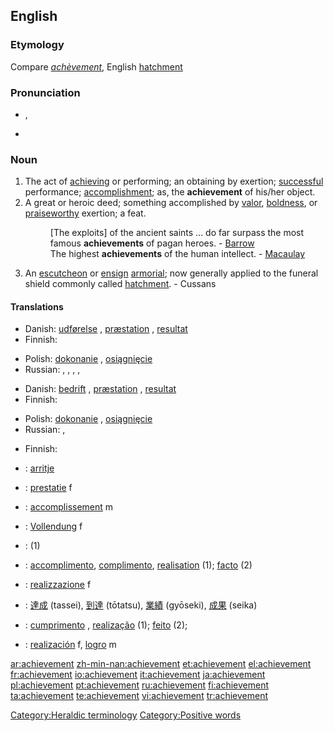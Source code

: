 ==English==

===Etymology===
Compare {{F.}} ''[[achèvement]]'', English [[hatchment]]

===Pronunciation===
*{{IPA|/əˈtʃiːvmənt/}}, {{SAMPA|/@"tSi:vm@nt/}}
*{{audio|en-us-achievement.ogg|Audio (US)}}

===Noun===
{{en-noun}}

# The act of [[achieving]] or performing; an obtaining by exertion; [[successful]] performance; [[accomplishment]]; as, the '''achievement''' of his/her object.
# A great or heroic deed; something accomplished by [[valor]], [[boldness]], or [[praiseworthy]] exertion; a feat.
#:[The exploits] of the ancient saints ... do far surpass the most famous '''achievements''' of pagan heroes. - [[Barrow]]
#:The highest '''achievements''' of the human intellect. - [[Macaulay]]
# {{context|heraldry}} An [[escutcheon]] or [[ensign]] [[armorial]]; now generally applied to the funeral shield commonly called [[hatchment]]. - Cussans

====Translations====
{{trans-top|act of achieving or performing}}
* Danish: [[udførelse]] {{c}}, [[præstation]] {{c}}, [[resultat]] {{n}}
* Finnish: {{t-|fi|saavutus}}
{{trans-mid}}
* Polish: [[dokonanie]] {{n}}, [[osiągnięcie]] {{n}} 
* Russian: {{t|ru|достижение|n|tr=dostižénije|sc=Cyrl}}, {{t+|ru|успех|m|tr=usp'éχ|sc=Cyrl}}, {{t|ru|свершение|n|tr=sv'eršénije|sc=Cyrl}}, {{t|ru|выполнение|n|tr=vypoln'énije|sc=Cyrl}}, {{t|ru|исполнение|n|tr=ispoln'énije|sc=Cyrl}}
{{trans-bottom}}

{{trans-top|great or heroic deed}}
* Danish: [[bedrift]] {{c}}, [[præstation]] {{c}}, [[resultat]] {{n}}
* Finnish: {{t-|fi|saavutus}}
{{trans-mid}}
* Polish: [[dokonanie]] {{n}}, [[osiągnięcie]] {{n}} 
* Russian: {{t|ru|подвиг|m|tr=pódvig|sc=Cyrl}}, {{t|ru|свершение|n|tr=sv'eršénije|sc=Cyrl}}
{{trans-bottom}}

{{trans-top|heraldry: escutcheon}}
* Finnish: {{t-|fi|vaakunakilpi}}
{{trans-mid}}
{{trans-bottom}}

{{checktrans-top|}}
* {{ttbc|Albanian}}: [[arritje]]
* {{ttbc|Dutch}}: [[prestatie]] f
* {{ttbc|French}}: [[accomplissement]] m
* {{ttbc|German}}: [[Vollendung]] f
* {{ttbc|Hebrew}}: {{he-translation|הישג|Hey'sseg}} {{m}} (1)
* {{ttbc|Interlingua}}: [[accomplimento]], [[complimento]], [[realisation]] (1); [[facto]] (2)
{{trans-mid}}
* {{ttbc|Italian}}: [[realizzazione]] f
* {{ttbc|Japanese}}: [[達成]] (tassei), [[到達]] (tōtatsu), [[業績]] (gyōseki), [[成果]] (seika)
* {{ttbc|Portuguese}}: [[cumprimento]] {{m}}, [[realização]] {{f}} (1); [[feito]] {{m}} (2);
* {{ttbc|Spanish}}: [[realización]] f, [[logro]] m
{{trans-bottom}}

[[Category:Heraldic terminology]]
[[Category:Positive words]]

[[ar:achievement]]
[[zh-min-nan:achievement]]
[[et:achievement]]
[[el:achievement]]
[[fr:achievement]]
[[io:achievement]]
[[it:achievement]]
[[ja:achievement]]
[[pl:achievement]]
[[pt:achievement]]
[[ru:achievement]]
[[fi:achievement]]
[[ta:achievement]]
[[te:achievement]]
[[vi:achievement]]
[[tr:achievement]]
